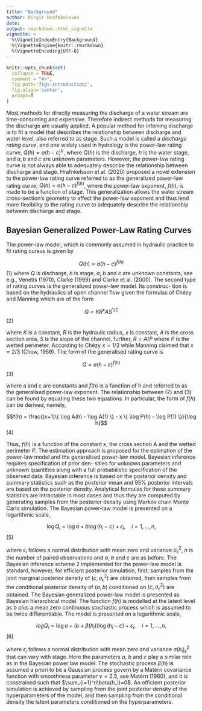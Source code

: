 ```yaml
---
title: "Background"
author: Birgir Hrafnkelsson
date:
output: rmarkdown::html_vignette
vignette: >
  %\VignetteIndexEntry{Background}
  %\VignetteEngine{knitr::rmarkdown}
  %\VignetteEncoding{UTF-8}
---
```


```r
knitr::opts_chunk$set(
  collapse = TRUE,
  comment = "#>",
  fig.path='figs-introduction/',
  fig.align='center',
  prompt=T
)
```
Most methods for directly measuring the discharge of a water stream are time-consuming and expensive. Therefore indirect methods for measuring the discharge are usually applied. A popular method for inferring discharge is to fit a model that describes the relationship between discharge and water level, also referred to as stage. Such a model is called a _discharge rating curve_, and one widely used in hydrology is the power-law rating curve, $Q(h)=a(h-c)^b$, where $Q(h)$ is the discharge, $h$ is the water stage, and $a,b$ and $c$ are unknown parameters. However, the power-law rating curve is not always able to adequately describe the relationship between discharge and stage. Hrafnkelsson et al. (2020) proposed a novel extension to the power-law rating curve referred to as the generalized power-law rating curve, $Q(h)=a(h-c)^{f(h)}$, where the power-law exponent, $f(h)$, is made to be a function of stage. This generalization allows the water stream cross-section's geometry to affect the power-law exponent and thus lend more flexibility to the rating curve to adequately describe the relationship between discharge and stage.

## Bayesian Generalized Power-Law Rating Curves

The power-law model, which is commonly assumed in hydraulic practice to fit rating curevs is given by

$$Q(h) = a(h-c)^{f(h)}$$ (1)
where $Q$ is discharge, $h$ is stage, $a$, $b$ and $c$ are unknown constants, see e.g., Venetis (1970), Clarke (1999) and Clarke et al. (2000).
The second type of rating curves is the generalized power-law model. Its construc- tion is based on the hydraulics of open channel flow given the formulas of Chézy and Manning which are of the form

$$Q = KR^{x}AS^{1/2}$$ (2)

where $K$ is a constant, $R$ is the hydraulic radius, $x$ is constant, $A$ is the cross section area, $S$ is the slope of the channel, further, $R = A/P$ where $P$ is the wetted perimeter. According to Chézy $x = 1/2$ while Manning claimed that $x = 2/3$ (Chow, 1959). The form of the generalised rating curve is

$$Q = a(h − c)^{f(h)}$$ (3)

where a and c are constants and $f(h)$ is a function of h and referred to as the generalised power-law exponent. The relationship between (2) and (3) can be found by equating these two equations. In particular, the form of $f(h)$ can be derived, namely,

$$f(h) = \frac{(x+1)\{ \log A(h) - \log A(1) \}  - x \{ \log P(h) - \log P(1)  \}}{\log h}$$ (4)

Thus, $f(h)$ is a function of the constant $x$, the cross section $A$ and the wetted perimeter $P$.
The estimation approach is proposed for the estimation of the power-law model and the generalised power-law model. Bayesian inference requires specification of prior den- sities for unknown parameters and unknown quantities along with a full probabilistic specification of the observed data. Bayesian inference is based on the posterior density and summary statistics such as the posterior mean and 95% posterior intervals are based on the posterior density. Analytical formulas for these summary statistics are intractable in most cases and thus they are computed by generating samples from the posterior density using Markov chain Monte Carlo simulation. The Bayesian power-law model is presented on a logarithmic scale,

$$\log Q_i = \log a + b \log(h_i -c) + \epsilon_i, \quad i = 1,...,n,$$ (5)


where $\epsilon_i$ follows a normal distribution with mean zero and variance $\sigma_{\epsilon}^2$, $n$ is the number of paired observations and $a$, $b$ and $c$ are as before. The Bayesian inference scheme 2 implemented for the power-law model is standard, however, for efficient posterior simulation, first, samples from the joint marginal posterior density of $(c, \sigma_{\epsilon}^2)$ are obtained, then samples from the conditional posterior density of $(a, b)$ conditioned on $(c, \sigma_{\epsilon}^2)$ are obtained.
The Bayesian generalized power-law model is presented as Bayesian hierarchical model. The function $f(h)$ is modelled at the latent level as b plus a mean zero continuous stochastic process which is assumed to be twice differentiable. The model is presented on a logarithmic scale,

$$log Q_i = \log a + (b + \beta(h_i)) \log(h_i -c) + \varepsilon_i, \quad i = 1,...,n,$$ (6)

where $\epsilon_i$ follows a normal distribution with mean zero and variance $\sigma(h_i)_{\epsilon}^2$ that can vary with stage. Here the parameters $a$, $b$ and $c$ play a similar role as in the Bayesian power law model. The stochastic process $\beta(h)$ is assumed a priori to be a Gaussian process govern by a Matérn covariance function with smoothness parameter $\nu = 2.5$, see Matérn (1960), and it is constrained such that $\sum_{i=1}^n\beta(h_i)=0$. An efficient posterior simulation is achieved by sampling from the joint posterior density of the hyperparameters of the model, and then sampling from the conditional density the latent parameters conditioned on the hyperparameters.
